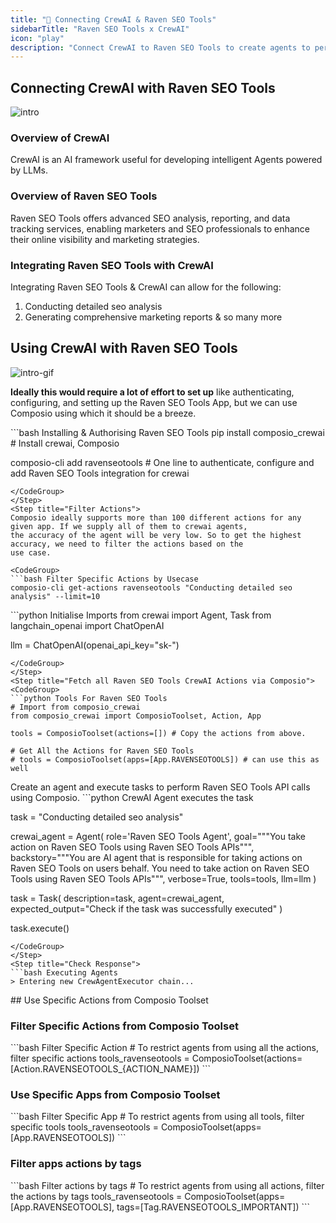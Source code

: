 ```yaml
---
title: "🚀 Connecting CrewAI & Raven SEO Tools"
sidebarTitle: "Raven SEO Tools x CrewAI"
icon: "play"
description: "Connect CrewAI to Raven SEO Tools to create agents to perform tasks using natural language"
---
```


## Connecting CrewAI with Raven SEO Tools
![intro](/media/intro.jpg)

### Overview of CrewAI

CrewAI is an AI framework useful for developing intelligent Agents powered by LLMs.

### Overview of Raven SEO Tools

Raven SEO Tools offers advanced SEO analysis, reporting, and data tracking services, enabling marketers and SEO professionals to enhance their online visibility and marketing strategies.

### Integrating Raven SEO Tools with CrewAI

Integrating Raven SEO Tools & CrewAI can allow for the following:

1. Conducting detailed seo analysis
2. Generating comprehensive marketing reports
& so many more

## Using CrewAI with Raven SEO Tools
![intro-gif](/media/intro.gif)
<Steps>
<Step title="Setting Up the Environment">

**Ideally this would require a lot of effort to set up** like authenticating, configuring, and setting up the Raven SEO Tools App, but we can use Composio using which it should be a breeze.

<CodeGroup>
```bash Installing & Authorising Raven SEO Tools
pip install composio_crewai # Install crewai, Composio 

composio-cli add ravenseotools # One line to authenticate, configure and add Raven SEO Tools integration for crewai
```
</CodeGroup>
</Step>
<Step title="Filter Actions">
Composio ideally supports more than 100 different actions for any given app. If we supply all of them to crewai agents, 
the accuracy of the agent will be very low. So to get the highest accuracy, we need to filter the actions based on the 
use case.

<CodeGroup>
```bash Filter Specific Actions by Usecase
composio-cli get-actions ravenseotools "Conducting detailed seo analysis" --limit=10
```
</CodeGroup>

</Step>
<Step title="Import Base Packages">

<CodeGroup>
```python Initialise Imports
from crewai import Agent, Task
from langchain_openai import ChatOpenAI

llm = ChatOpenAI(openai_api_key="sk-<OPENAI KEY>")
```
</CodeGroup>
</Step>
<Step title="Fetch all Raven SEO Tools CrewAI Actions via Composio">
<CodeGroup>
```python Tools For Raven SEO Tools
# Import from composio_crewai
from composio_crewai import ComposioToolset, Action, App

tools = ComposioToolset(actions=[]) # Copy the actions from above. 

# Get All the Actions for Raven SEO Tools
# tools = ComposioToolset(apps=[App.RAVENSEOTOOLS]) # can use this as well
```
</CodeGroup>
</Step>
<Step title="Execute the Agent">
Create an agent and execute tasks to perform Raven SEO Tools API calls using Composio. 
<CodeGroup>
```python CrewAI Agent executes the task

task = "Conducting detailed seo analysis"

crewai_agent = Agent(
    role='Raven SEO Tools Agent',
    goal="""You take action on Raven SEO Tools using Raven SEO Tools APIs""",
    backstory="""You are AI agent that is responsible for taking actions on Raven SEO Tools on users behalf. You need to take action on Raven SEO Tools using Raven SEO Tools APIs""",
    verbose=True,
    tools=tools,
    llm=llm
)

task = Task(
    description=task,
    agent=crewai_agent,
    expected_output="Check if the task was successfully executed"
)

task.execute()
```
</CodeGroup>
</Step>
<Step title="Check Response">
```bash Executing Agents
> Entering new CrewAgentExecutor chain...
```
</Step>
</Steps>
## Use Specific Actions from Composio Toolset

### Filter Specific Actions from Composio Toolset

<CodeGroup>
```bash Filter Specific Action
# To restrict agents from using all the actions, filter specific actions
tools_ravenseotools = ComposioToolset(actions=[Action.RAVENSEOTOOLS_{ACTION_NAME}])
```
</CodeGroup>

### Use Specific Apps from Composio Toolset
<CodeGroup>
```bash Filter Specific App
# To restrict agents from using all tools, filter specific tools
tools_ravenseotools = ComposioToolset(apps=[App.RAVENSEOTOOLS])
```
</CodeGroup>

### Filter apps actions by tags 
<CodeGroup>
```bash Filter actions by tags
# To restrict agents from using all actions, filter the actions by tags
tools_ravenseotools = ComposioToolset(apps=[App.RAVENSEOTOOLS], tags=[Tag.RAVENSEOTOOLS_IMPORTANT])
```
</CodeGroup>